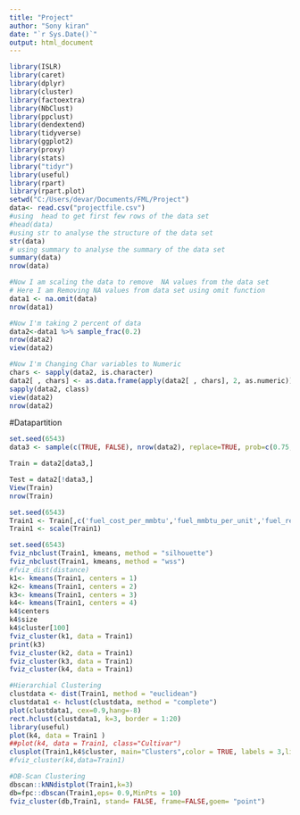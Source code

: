 ---
title: "Project"
author: "Sony kiran"
date: "`r Sys.Date()`"
output: html_document
---

```{r}
library(ISLR)
library(caret)
library(dplyr)
library(cluster)
library(factoextra)
library(NbClust)
library(ppclust)
library(dendextend)
library(tidyverse)
library(ggplot2)
library(proxy)
library(stats)
library("tidyr")
library(useful)
library(rpart)
library(rpart.plot)
setwd("C:/Users/devar/Documents/FML/Project")
data<- read.csv("projectfile.csv")
#using  head to get first few rows of the data set
#head(data)
#using str to analyse the structure of the data set
str(data)
# using summary to analyse the summary of the data set
summary(data)
nrow(data)
```

```{r}
#Now I am scaling the data to remove  NA values from the data set
# Here I am Removing NA values from data set using omit function
data1 <- na.omit(data)
nrow(data1)
```

```{r}
#Now I'm taking 2 percent of data
data2<-data1 %>% sample_frac(0.2)
nrow(data2)
view(data2)
```

```{r}
#Now I'm Changing Char variables to Numeric
chars <- sapply(data2, is.character)
data2[ , chars] <- as.data.frame(apply(data2[ , chars], 2, as.numeric))
sapply(data2, class)
view(data2)
nrow(data2)

```

#Datapartition
```{r}
set.seed(6543)
data3 <- sample(c(TRUE, FALSE), nrow(data2), replace=TRUE, prob=c(0.75,0.25))

Train = data2[data3,]

Test = data2[!data3,]
View(Train)
nrow(Train)

```

```{r}
set.seed(6543)
Train1 <- Train[,c('fuel_cost_per_mmbtu','fuel_mmbtu_per_unit','fuel_received_units')]
Train1 <- scale(Train1)
```

```{r}
set.seed(6543)
fviz_nbclust(Train1, kmeans, method = "silhouette")
fviz_nbclust(Train1, kmeans, method = "wss")
#fviz_dist(distance)
k1<- kmeans(Train1, centers = 1)
k2<- kmeans(Train1, centers = 2)
k3<- kmeans(Train1, centers = 3)
k4<- kmeans(Train1, centers = 4)
k4$centers
k4$size
k4$cluster[100]
fviz_cluster(k1, data = Train1)
print(k3)
fviz_cluster(k2, data = Train1)
fviz_cluster(k3, data = Train1)
fviz_cluster(k4, data = Train1)
```

```{r}
#Hierarchial Clustering
clustdata <- dist(Train1, method = "euclidean")
clustdata1 <- hclust(clustdata, method = "complete")
plot(clustdata1, cex=0.9,hang=-8)
rect.hclust(clustdata1, k=3, border = 1:20)
library(useful)
plot(k4, data = Train1 )
##plot(k4, data = Train1, class="Cultivar")
clusplot(Train1,k4$cluster, main="Clusters",color = TRUE, labels = 3,lines = 0)
#fviz_cluster(k4,data=Train1)
```

```{r}
#DB-Scan Clustering
dbscan::kNNdistplot(Train1,k=3)
db=fpc::dbscan(Train1,eps= 0.9,MinPts = 10)
fviz_cluster(db,Train1, stand= FALSE, frame=FALSE,goem= "point")
```







